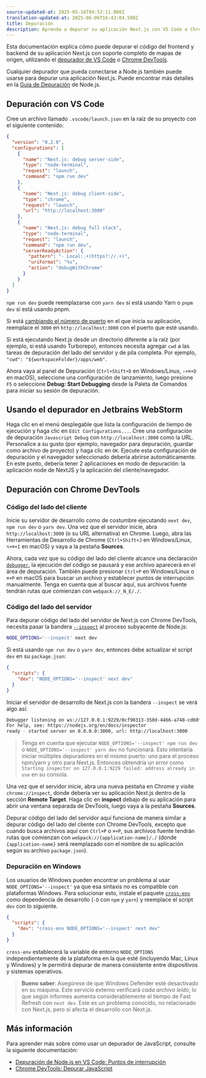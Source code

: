 ```yaml
---
source-updated-at: 2025-05-16T04:52:11.000Z
translation-updated-at: 2025-06-06T16:43:04.580Z
title: Depuración
description: Aprenda a depurar su aplicación Next.js con VS Code o Chrome DevTools.
---
```


Esta documentación explica cómo puede depurar el código del frontend y backend de su aplicación Next.js con soporte completo de mapas de origen, utilizando el [depurador de VS Code](https://code.visualstudio.com/docs/editor/debugging) o [Chrome DevTools](https://developers.google.com/web/tools/chrome-devtools).

Cualquier depurador que pueda conectarse a Node.js también puede usarse para depurar una aplicación Next.js. Puede encontrar más detalles en la [Guía de Depuración](https://nodejs.org/en/docs/guides/debugging-getting-started/) de Node.js.

## Depuración con VS Code

Cree un archivo llamado `.vscode/launch.json` en la raíz de su proyecto con el siguiente contenido:

```json filename="launch.json"
{
  "version": "0.2.0",
  "configurations": [
    {
      "name": "Next.js: debug server-side",
      "type": "node-terminal",
      "request": "launch",
      "command": "npm run dev"
    },
    {
      "name": "Next.js: debug client-side",
      "type": "chrome",
      "request": "launch",
      "url": "http://localhost:3000"
    },
    {
      "name": "Next.js: debug full stack",
      "type": "node-terminal",
      "request": "launch",
      "command": "npm run dev",
      "serverReadyAction": {
        "pattern": "- Local:.+(https?://.+)",
        "uriFormat": "%s",
        "action": "debugWithChrome"
      }
    }
  ]
}
```

`npm run dev` puede reemplazarse con `yarn dev` si está usando Yarn o `pnpm dev` si está usando pnpm.

Si está [cambiando el número de puerto](/docs/pages/api-reference/cli/next#next-dev-options) en el que inicia su aplicación, reemplace el `3000` en `http://localhost:3000` con el puerto que esté usando.

Si está ejecutando Next.js desde un directorio diferente a la raíz (por ejemplo, si está usando Turborepo), entonces necesita agregar `cwd` a las tareas de depuración del lado del servidor y de pila completa. Por ejemplo, `"cwd": "${workspaceFolder}/apps/web"`.

Ahora vaya al panel de Depuración (`Ctrl+Shift+D` en Windows/Linux, `⇧+⌘+D` en macOS), seleccione una configuración de lanzamiento, luego presione `F5` o seleccione **Debug: Start Debugging** desde la Paleta de Comandos para iniciar su sesión de depuración.

## Usando el depurador en Jetbrains WebStorm

Haga clic en el menú desplegable que lista la configuración de tiempo de ejecución y haga clic en `Edit Configurations...`. Cree una configuración de depuración `Javascript Debug` con `http://localhost:3000` como la URL. Personalice a su gusto (por ejemplo, navegador para depuración, guardar como archivo de proyecto) y haga clic en `OK`. Ejecute esta configuración de depuración y el navegador seleccionado debería abrirse automáticamente. En este punto, debería tener 2 aplicaciones en modo de depuración: la aplicación node de NextJS y la aplicación del cliente/navegador.

## Depuración con Chrome DevTools

### Código del lado del cliente

Inicie su servidor de desarrollo como de costumbre ejecutando `next dev`, `npm run dev` o `yarn dev`. Una vez que el servidor inicie, abra `http://localhost:3000` (o su URL alternativa) en Chrome. Luego, abra las Herramientas de Desarrollo de Chrome (`Ctrl+Shift+J` en Windows/Linux, `⌥+⌘+I` en macOS) y vaya a la pestaña **Sources**.

Ahora, cada vez que su código del lado del cliente alcance una declaración [`debugger`](https://developer.mozilla.org/docs/Web/JavaScript/Reference/Statements/debugger), la ejecución del código se pausará y ese archivo aparecerá en el área de depuración. También puede presionar `Ctrl+P` en Windows/Linux o `⌘+P` en macOS para buscar un archivo y establecer puntos de interrupción manualmente. Tenga en cuenta que al buscar aquí, sus archivos fuente tendrán rutas que comienzan con `webpack://_N_E/./`.

### Código del lado del servidor

Para depurar código del lado del servidor de Next.js con Chrome DevTools, necesita pasar la bandera [`--inspect`](https://nodejs.org/api/cli.html#cli_inspect_host_port) al proceso subyacente de Node.js:

```bash filename="Terminal"
NODE_OPTIONS='--inspect' next dev
```

Si está usando `npm run dev` o `yarn dev`, entonces debe actualizar el script `dev` en su `package.json`:

```json filename="package.json"
{
  "scripts": {
    "dev": "NODE_OPTIONS='--inspect' next dev"
  }
}
```

Iniciar el servidor de desarrollo de Next.js con la bandera `--inspect` se verá algo así:

```bash filename="Terminal"
Debugger listening on ws://127.0.0.1:9229/0cf90313-350d-4466-a748-cd60f4e47c95
For help, see: https://nodejs.org/en/docs/inspector
ready - started server on 0.0.0.0:3000, url: http://localhost:3000
```

> Tenga en cuenta que ejecutar `NODE_OPTIONS='--inspect' npm run dev` o `NODE_OPTIONS='--inspect' yarn dev` no funcionará. Esto intentaría iniciar múltiples depuradores en el mismo puerto: uno para el proceso npm/yarn y otro para Next.js. Entonces obtendría un error como `Starting inspector on 127.0.0.1:9229 failed: address already in use` en su consola.

Una vez que el servidor inicie, abra una nueva pestaña en Chrome y visite `chrome://inspect`, donde debería ver su aplicación Next.js dentro de la sección **Remote Target**. Haga clic en **inspect** debajo de su aplicación para abrir una ventana separada de DevTools, luego vaya a la pestaña **Sources**.

Depurar código del lado del servidor aquí funciona de manera similar a depurar código del lado del cliente con Chrome DevTools, excepto que cuando busca archivos aquí con `Ctrl+P` o `⌘+P`, sus archivos fuente tendrán rutas que comienzan con `webpack://{application-name}/./` (donde `{application-name}` será reemplazado con el nombre de su aplicación según su archivo `package.json`).

### Depuración en Windows

Los usuarios de Windows pueden encontrar un problema al usar `NODE_OPTIONS='--inspect'` ya que esa sintaxis no es compatible con plataformas Windows. Para solucionar esto, instale el paquete [`cross-env`](https://www.npmjs.com/package/cross-env) como dependencia de desarrollo (`-D` con `npm` y `yarn`) y reemplace el script `dev` con lo siguiente.

```json filename="package.json"
{
  "scripts": {
    "dev": "cross-env NODE_OPTIONS='--inspect' next dev"
  }
}
```

`cross-env` establecerá la variable de entorno `NODE_OPTIONS` independientemente de la plataforma en la que esté (incluyendo Mac, Linux y Windows) y le permitirá depurar de manera consistente entre dispositivos y sistemas operativos.

> **Bueno saber**: Asegúrese de que Windows Defender esté desactivado en su máquina. Este servicio externo verificará _cada archivo leído_, lo que según informes aumenta considerablemente el tiempo de Fast Refresh con `next dev`. Este es un problema conocido, no relacionado con Next.js, pero sí afecta el desarrollo con Next.js.

## Más información

Para aprender más sobre cómo usar un depurador de JavaScript, consulte la siguiente documentación:

- [Depuración de Node.js en VS Code: Puntos de interrupción](https://code.visualstudio.com/docs/nodejs/nodejs-debugging#_breakpoints)
- [Chrome DevTools: Depurar JavaScript](https://developers.google.com/web/tools/chrome-devtools/javascript)